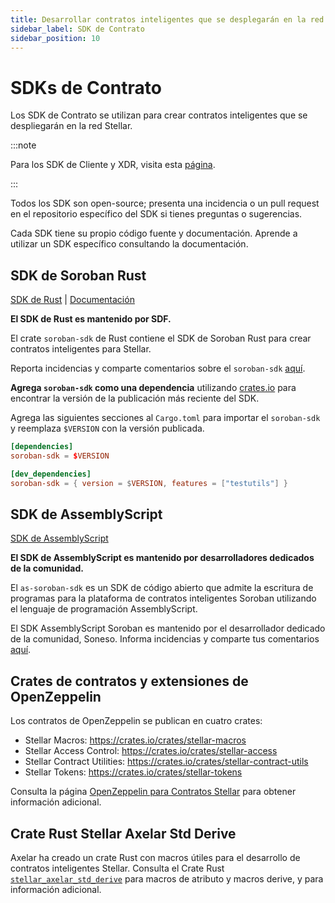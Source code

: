 ```yaml
---
title: Desarrollar contratos inteligentes que se desplegarán en la red Stellar
sidebar_label: SDK de Contrato
sidebar_position: 10
---
```


# SDKs de Contrato

Los SDK de Contrato se utilizan para crear contratos inteligentes que se despliegarán en la red Stellar.

:::note

Para los SDK de Cliente y XDR, visita esta [página](./client-sdks.mdx).

:::

Todos los SDK son open-source; presenta una incidencia o un pull request en el repositorio específico del SDK si tienes preguntas o sugerencias.

Cada SDK tiene su propio código fuente y documentación. Aprende a utilizar un SDK específico consultando la documentación.

## SDK de Soroban Rust

[SDK de Rust](https://github.com/stellar/rs-soroban-sdk) | [Documentación](https://docs.rs/soroban-sdk)

**El SDK de Rust es mantenido por SDF.**

El crate `soroban-sdk` de Rust contiene el SDK de Soroban Rust para crear contratos inteligentes para Stellar.

Reporta incidencias y comparte comentarios sobre el `soroban-sdk` [aquí](https://github.com/stellar/rs-soroban-sdk/issues/new/choose).

**Agrega `soroban-sdk` como una dependencia** utilizando [crates.io](https://crates.io/crates/soroban-sdk) para encontrar la versión de la publicación más reciente del SDK.

Agrega las siguientes secciones al `Cargo.toml` para importar el `soroban-sdk` y reemplaza `$VERSION` con la versión publicada.

```toml
[dependencies]
soroban-sdk = $VERSION

[dev_dependencies]
soroban-sdk = { version = $VERSION, features = ["testutils"] }
```

## SDK de AssemblyScript

[SDK de AssemblyScript](https://github.com/Soneso/as-soroban-sdk)

**El SDK de AssemblyScript es mantenido por desarrolladores dedicados de la comunidad.**

El `as-soroban-sdk` es un SDK de código abierto que admite la escritura de programas para la plataforma de contratos inteligentes Soroban utilizando el lenguaje de programación AssemblyScript.

El SDK AssemblyScript Soroban es mantenido por el desarrollador dedicado de la comunidad, Soneso. Informa incidencias y comparte tus comentarios [aquí](https://github.com/Soneso/as-soroban-sdk/issues/new).

## Crates de contratos y extensiones de OpenZeppelin

Los contratos de OpenZeppelin se publican en cuatro crates:

- Stellar Macros: https://crates.io/crates/stellar-macros
- Stellar Access Control: https://crates.io/crates/stellar-access
- Stellar Contract Utilities: https://crates.io/crates/stellar-contract-utils
- Stellar Tokens: https://crates.io/crates/stellar-tokens

Consulta la página [OpenZeppelin para Contratos Stellar](../developer-tools/openzeppelin-contracts.mdx#openzeppelin-stellar-contracts-and-utilities) para obtener información adicional.

## Crate Rust Stellar Axelar Std Derive

Axelar ha creado un crate Rust con macros útiles para el desarrollo de contratos inteligentes Stellar. Consulta el Crate Rust [`stellar_axelar_std_derive`](https://axelarnetwork.github.io/axelar-amplifier-stellar/stellar_axelar_std_derive/index.html) para macros de atributo y macros derive, y para información adicional.
